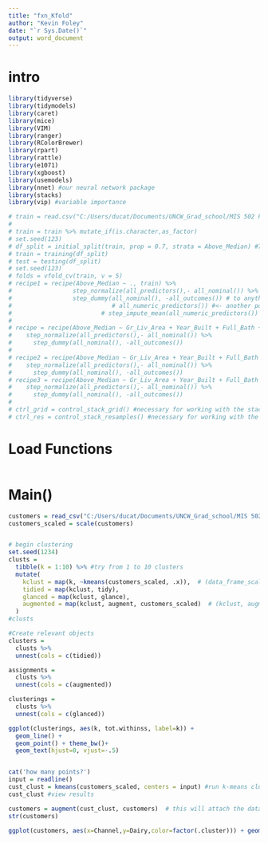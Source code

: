---
title: "fxn_Kfold"
author: "Kevin Foley"
date: "`r Sys.Date()`"
output: word_document
---


# intro
```{r  all the intro stuff}
library(tidyverse)
library(tidymodels)
library(caret)
library(mice)
library(VIM)
library(ranger)
library(RColorBrewer)
library(rpart)
library(rattle)
library(e1071)
library(xgboost)
library(usemodels)
library(nnet) #our neural network package
library(stacks)
library(vip) #variable importance
```

```{r}
# train = read.csv("C:/Users/ducat/Documents/UNCW_Grad_school/MIS 502 Predictive Analytics/Final Project2/Stacked Final individual pieces/ames_student-1.csv")
# 
# train = train %>% mutate_if(is.character,as_factor) 
# set.seed(123) 
# df_split = initial_split(train, prop = 0.7, strata = Above_Median) #70% in training
# train = training(df_split)
# test = testing(df_split)
# set.seed(123)
# folds = vfold_cv(train, v = 5)
# recipe1 = recipe(Above_Median ~ ., train) %>%  
#                 step_normalize(all_predictors(),- all_nominal()) %>% # normalizes numeric predictors, not needed for categorical
#                 step_dummy(all_nominal(), -all_outcomes()) # to anything that is nominal(), but not the response
#                            # all_numeric_predictors()) #<- another possible
#                         # step_impute_mean(all_numeric_predictors()) %>%
# 
# recipe = recipe(Above_Median ~ Gr_Liv_Area + Year_Built + Full_Bath + First_Flr_SF + Total_Bsmt_SF + Garage_Area + Lot_Area + Garage_Type + Overall_Qual + Garage_Cars, train) %>%
#    step_normalize(all_predictors(),- all_nominal()) %>%
#      step_dummy(all_nominal(), -all_outcomes()) 
#                        
# recipe2 = recipe(Above_Median ~ Gr_Liv_Area + Year_Built + Full_Bath + First_Flr_SF + Total_Bsmt_SF + Garage_Area + Lot_Area + Garage_Type + Overall_Qual + Garage_Cars + Functional +Bsmt_Cond + Bsmt_Qual , train) %>%
#    step_normalize(all_predictors(),- all_nominal()) %>%
#      step_dummy(all_nominal(), -all_outcomes()) 
# recipe3 = recipe(Above_Median ~ Gr_Liv_Area + Year_Built + Full_Bath + First_Flr_SF + Total_Bsmt_SF + Garage_Type + Overall_Qual, train) %>%
#    step_normalize(all_predictors(),- all_nominal()) %>%
#      step_dummy(all_nominal(), -all_outcomes()) 
# 
# ctrl_grid = control_stack_grid() #necessary for working with the stacks package
# ctrl_res = control_stack_resamples() #necessary for working with the stacks package
```


# Load Functions
```{r}

```


# Main()
```{r echo=FALSE}

customers = read_csv("C:/Users/ducat/Documents/UNCW_Grad_school/MIS 502 Predictive Analytics/Mod 6 Unsupervised learning/CustomerData.csv")
customers_scaled = scale(customers)


# begin clustering
set.seed(1234)
clusts =
  tibble(k = 1:10) %>% #try from 1 to 10 clusters
  mutate(
    kclust = map(k, ~kmeans(customers_scaled, .x)),  # (data_frame_scaled_name)
    tidied = map(kclust, tidy),
    glanced = map(kclust, glance),
    augmented = map(kclust, augment, customers_scaled)  # (kclust, augment, data_frame_scaled_name)
  )
#clusts

#Create relevant objects
clusters =
  clusts %>%
  unnest(cols = c(tidied))

assignments =
  clusts %>%
  unnest(cols = c(augmented))

clusterings =
  clusts %>%
  unnest(cols = c(glanced))

ggplot(clusterings, aes(k, tot.withinss, label=k)) +
  geom_line() +
  geom_point() + theme_bw()+
  geom_text(hjust=0, vjust=-.5)


cat('how many points?')
input = readline()
cust_clust = kmeans(customers_scaled, centers = input) #run k-means clustering with k = 4
cust_clust #view results

customers = augment(cust_clust, customers)  # this will attach the data to the original data frame, not onto th scaled data..
str(customers)

ggplot(customers, aes(x=Channel,y=Dairy,color=factor(.cluster))) + geom_point() + facet_wrap(~factor(Channel))
```



